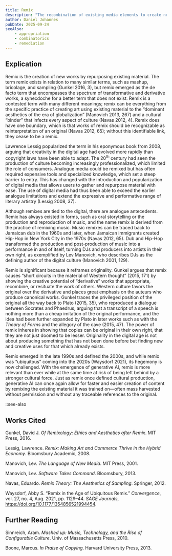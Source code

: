 ```yaml
---
title: Remix
description: "The recombination of existing media elements to create new works, highlighting issues of authorship, originality, and copyright in the digital age"
author: Daniel Johannes
pubDate: 2025-09-24
seeAlso:
    - appropriation
    - combinatorics
    - remediation
---
```

## Explication

Remix is the creation of new works by repurposing existing material. The term remix exists in relation to many similar terms, such as mashup, bricolage, and sampling (Gunkel 2016, 3), but remix emerged as the de facto term that encompasses the spectrum of transformative and derivative works, a synecdoche for a better term that does not exist. Remix is a contested term with many different meanings; remix can be everything from the specific practice of creating art using existing material to the “dominant aesthetics of the era of globalization” (Manovich 2013, 267) and a cultural “binder” that infects every aspect of culture (Navas 2012, 4). Remix does have one boundary, which is that works of remix should be recognizable as reinterpretation of an original (Navas 2012, 65); without this identifiable link, they cease to be a remix.

Lawrence Lessig popularized the term in his eponymous book from 2008, arguing that creativity in the digital age had evolved more rapidly than copyright laws have been able to adapt. The 20<sup>th</sup> century had seen the production of culture becoming increasingly professionalized, which limited the role of consumers. Analogue media could be remixed but has often required expensive tools and specialized knowledge, which set a steep barrier to entry. This has changed with the introduction and popularization of digital media that allows users to gather and repurpose material with ease. The use of digital media had thus been able to exceed the earlier analogue limitations and extend the expressive and performative range of literary artistry (Lessig 2008, 37).

Although remixes are tied to the digital, there are analogue antecedents. Remix has always existed in forms, such as oral storytelling or the production and reproduction of music, and the name remix is derived from the practice of remixing music. Music remixes can be traced back to Jamaican dub in the 1960s and later, when Jamaican immigrants created Hip-Hop in New York City in the 1970s (Navas 2012, 65). Dub and Hip-Hop transformed the production and post-production of music into a performance in and of itself, turning DJs and producers into artists in their own right, as exemplified by Lev Manovich, who describes DJs as the defining author of the digital culture (Manovich 2001, 129).

Remix is significant because it reframes originality. Gunkel argues that remix causes “short circuits in the material of Western thought” (2015, 171) by showing the creative potential of “derivative” works that appropriate, recombine, or resituate the work of others. Western culture favors the original over the derivative and places great emphasis on the auteurs who produce canonical works. Gunkel traces the privileged position of the original all the way back to Plato (2015, 35), who reproduced a dialogue between Socrates and Phaedrus, arguing that a transcript of a speech is nothing more than a cheap imitation of the original performance, and the idea had been further expanded by Plato in later works such as with the _Theory of Forms_ and the allegory of the cave (2015, 47). The power of remix inheres in showing that copies can be original in their own right, that they are not just doomed to be lesser. Originality in the digital age is not about producing something that has not been done before but finding new and creative uses for that which already exists.

Remix emerged in the late 1990s and defined the 2000s, and while remix was “ubiquitous” coming into the 2020s (Waysdorf 2021), its hegemony is now challenged. With the emergence of generative AI, remix is more relevant than ever while at the same time at risk of being left behind by a stronger cultural force. Just as remix once defined cultural production, generative AI can once again allow for faster and easier creation of content by remixing the existing material it was trained on—often mass harvested without permission and without any traceable references to the original.

::see-also

## Works Cited

Gunkel, David J. _Of Remixology: Ethics and Aesthetics after Remix_. MIT Press, 2016.

Lessig, Lawrence. _Remix: Making Art and Commerce Thrive in the Hybrid Economy_. Bloomsbury Academic, 2008.

Manovich, Lev. _The Language of New Media_. MIT Press, 2001.

Manovich, Lev. _Software Takes Command_. Bloomsbury, 2013.

Navas, Eduardo. _Remix Theory: The Aesthetics of Sampling_. Springer, 2012.

Waysdorf, Abby S. “Remix in the Age of Ubiquitous Remix.” _Convergence_, vol. 27, no. 4, Aug. 2021, pp. 1129–44. _SAGE Journals_, https://doi.org/10.1177/1354856521994454.

## Further Reading

Sinnreich, Aram. _Mashed up: Music, Technology, and the Rise of Configurable Culture_. Univ. of Massachusetts Press, 2010.

Boone, Marcus. _In Praise of Copying_. Harvard University Press, 2013.
